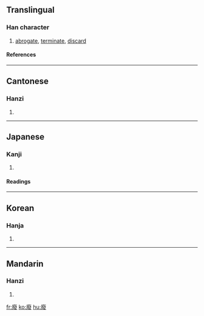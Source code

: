 {{see|废|廃}}

==Translingual==
===Han character===
{{Han char|rn=53|rad=广|as=12|sn=15|four=0024<sub>7</sub>|canj=戈弓人水 (INOE)}}
# [[abrogate]], [[terminate]], [[discard]]
====References====
{{Han ref|kx=0351.020|dkj=09492|dj=0662.050|hdz=20903.100|uh=5EE2|ud=24290|bh=BC6F|bd=48239}}
----
==Cantonese==
===Hanzi===
{{yue-hanzi|jyut=|y=fai3}}
# {{defn|Cantonese}}
----
==Japanese==
===Kanji===
{{ja-kanji|grade=|rs=广12}}
# {{defn|Japanese}} 
====Readings====
{{ja-readings|on=[[はい]] (hai)|kun=[[すたれる]] (sutareru), [[ふす]] (fusu), [[おちる]] (ochiru)}}
----
==Korean==
===Hanja===
{{ko-hanja|hangeul=폐|rv=pye|mr=p'ye}}
# {{defn|Korean}}
----
==Mandarin==
===Hanzi===
{{cmn-hanzi|sim=废|pin=[[fèi]] ([[fei4]]), [[jiè]] ([[jie4]])|wg=fei<sup>4</sup>, chieh<sup>4</sup>}}
# {{defn|Mandarin}}

[[fr:廢]]
[[ko:廢]]
[[hu:廢]]